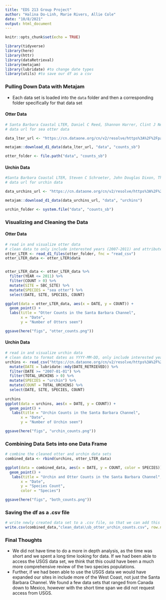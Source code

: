 ```yaml
---
title: "EDS 213 Group Project"
author: "Halina Do-Linh, Marie Rivers, Allie Cole"
date: "10/8/2021"
output: html_document
---
```


```r
knitr::opts_chunk$set(echo = TRUE)

library(tidyverse)
library(here)
library(httr)
library(dataRetrieval)
library(metajam)
library(lubridate) #to change date types
library(utils) #to save our df as a csv
```


### Pulling Down Data with Metajam
- Each data set is loaded into the `data` folder and then a corresponding folder specifically for that data set 

#### Otter Data  
```r
# Santa Barbara Coastal LTER, Daniel C Reed, Shannon Harrer, Clint J Nelson, and Robert J Miller. 2021. SBC LTER: Reef: Sightings of sea otters (Enhydra lutris) near Santa Barbara and Channel Islands, ongoing since 2007.
# data url for sea otter data

data_lter_url <- "https://cn.dataone.org/cn/v2/resolve/https%3A%2F%2Fpasta.lternet.edu%2Fpackage%2Fdata%2Feml%2Fknb-lter-sbc%2F61%2F8%2F85e13b27599bf1ed68c7930674e1e7bd"

metajam::download_d1_data(data_lter_url, "data", "counts_sb")
```
```r
otter_folder <- file.path("data", "counts_sb")
```



#### Urchin Data
```r
#Santa Barbara Coastal LTER, Steven C Schroeter, John Douglas Dixon, Thomas Ebert, and John Richards. 2021. SBC LTER: Settlement of urchins and other invertebrates, ongoing since 1990. LTER Network Member
# data url for urchin data

data_urchins_url <- "https://cn.dataone.org/cn/v2/resolve/https%3A%2F%2Fpasta.lternet.edu%2Fpackage%2Fdata%2Feml%2Fknb-lter-sbc%2F52%2F10%2F6f1d97294f041ee3d39cda102e0223af"

metajam::download_d1_data(data_urchins_url, "data", "urchins")
```

```r
urchin_folder <- system.file("data", "counts_sb")
```



### Visualizing and Cleaning the Data
  
#### Otter Data
```r
# read in and visualize otter data
# clean data to only include interested years (2007-2011) and attributes (year, site, species, and counts)
otter_LTER <- read_d1_files(otter_folder, fnc = "read_csv")
otter_LTER_data <- otter_LTER$data


otter_LTER_data <- otter_LTER_data %>%
  filter(YEAR <= 2011) %>%
  filter(COUNT > 0) %>% 
  mutate(SITE = SBC_SITE) %>%
  mutate(SPECIES = "sea otter") %>%
  select(DATE, SITE, SPECIES, COUNT)

ggplot(data = otter_LTER_data, aes(x = DATE, y = COUNT)) +
  geom_point() +
  labs(title = "Otter Counts in the Santa Barbara Channel", 
       x = "Date", 
       y = "Number of Otters seen")

ggsave(here("figs", "otter_counts.png"))
```

#### Urchin Data
```r
# read in and visualize urchin data
# clean data to format dates as YYYY-MM-DD, only include interested years (2007-2011) and attributes (year, site, species, and counts)
urchins <- read_csv("https://cn.dataone.org/cn/v2/resolve/https%3A%2F%2Fpasta.lternet.edu%2Fpackage%2Fdata%2Feml%2Fknb-lter-sbc%2F52%2F10%2F6f1d97294f041ee3d39cda102e0223af", na = "-99999") %>%
  mutate(DATE = lubridate::mdy(DATE_RETRIEVED)) %>%
  filter(DATE >= "2007-01-01") %>%
  filter(TOTAL_URCHINS > 0) %>% 
  mutate(SPECIES = "urchin") %>%
  mutate(COUNT = TOTAL_URCHINS) %>%
  select(DATE, SITE, SPECIES, COUNT)
 
urchins
ggplot(data = urchins, aes(x = DATE, y = COUNT)) +
  geom_point() +
   labs(title = "Urchin Counts in the Santa Barbara Channel", 
       x = "Date", 
       y = "Number of Urchin seen")

ggsave(here("figs", "urchin_counts.png"))
```


### Combining Data Sets into one Data Frame 

```r
# combine the cleaned otter and urchin data sets
combined_data <- rbind(urchins, otter_LTER_data)

ggplot(data = combined_data, aes(x = DATE, y = COUNT, color = SPECIES)) +
  geom_point() +
   labs(title = "Urchin and Otter Counts in the Santa Barbara Channel", 
       x = "Date", 
       y = "Species Count", 
       color = "Species")

ggsave(here("figs", "both_counts.png"))
```

### Saving the df as a .csv file 

```r
# write newly created data set to a .csv file, so that we can add this to our github 
write.csv(combined_data,"clean_data\\sb_otter_urchin_counts.csv", row.names = TRUE)
```

### Final Thoughts

- We did not have time to do a more in depth analysis, as the time was short and we spent a long time looking for data. If we had been able to access the USGS data set, we think that this could have been a much more comprehensive review of the two species populations. 
- Further, if we had been able to use the USGS data we would have expanded our sites in include more of the West Coast, not just the Santa Barbara Channel. We found a few data sets that ranged from Canada down to Mexico, however with the short time span we did not request access from USGS. 










